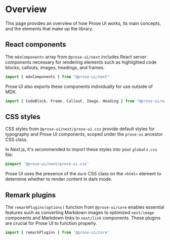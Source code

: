 # Overview

This page provides an overview of how Prose UI works, its main concepts, and the elements that make up the library.

## React components

The `mdxComponents` array from `@prose-ui/next` includes React server components necessary for rendering elements such as highlighted code blocks, callouts, images, headings, and frames.

```js
import { mdxComponents } from "@prose-ui/next"
```

Prose UI also exports these components individually for use outside of MDX.

```js
import { CodeBlock, Frame, Callout, Image, Heading } from "@prose-ui/next"
```

## CSS styles

CSS styles from `@prose-ui/next/prose-ui.css` provide default styles for typography and Prose UI components, scoped under the `prose-ui` ancestor CSS class.

In Next.js, it's recommended to import these styles into your `globals.css` file:

```css title="globals.css"
@import '@prose-ui/next/prose-ui.css'
```

Prose UI uses the presence of the `dark` CSS class on the `<html>` element to determine whether to render content in dark mode.

## Remark plugins

The `remarkPlugins(options)` function from `@prose-ui/core` enables essential features such as converting Markdown images to optimized `next/image` components and Markdown links to `next/link` components. These plugins are crucial for Prose UI to function properly.

```typescript
import { remarkPlugins } from '@prose-ui/core'
```
